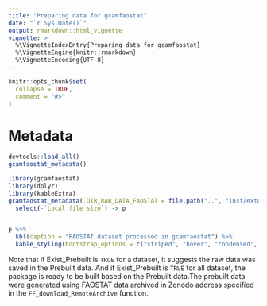 ```yaml
---
title: "Preparing data for gcamfaostat"
date: "`r Sys.Date()`"
output: rmarkdown::html_vignette
vignette: >
  %\VignetteIndexEntry{Preparing data for gcamfaostat}
  %\VignetteEngine{knitr::rmarkdown}
  %\VignetteEncoding{UTF-8}
---
```


```r
knitr::opts_chunk$set(
  collapse = TRUE,
  comment = "#>"
)
```






# Metadata


```r
devtools::load_all()
gcamfaostat_metadata()
```

``` r

library(gcamfaostat)
library(dplyr)
library(kableExtra)
gcamfaostat_metadata(.DIR_RAW_DATA_FAOSTAT = file.path("..", "inst/extdata/aglu/FAO/FAOSTAT")) %>% 
  select(-`Local file size`) -> p


p %>%
  kbl(caption = "FAOSTAT dataset processed in gcamfaostat") %>% 
  kable_styling(bootstrap_options = c("striped", "hover", "condensed", "responsive"))


```

Note that if Exist_Prebuilt is `TRUE` for a dataset, it suggests the raw data was saved in the Prebuilt data. And if Exist_Prebuilt is `TRUE` for all dataset, the package is ready to be built based on the Prebuilt data.The prebuilt data were generated using FAOSTAT data archived in Zenodo address specified in the `FF_download_RemoteArchive` function.
